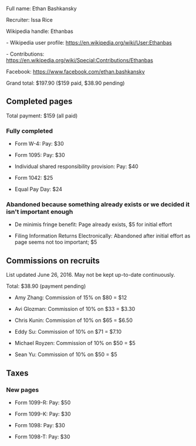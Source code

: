 Full name: Ethan Bashkansky

Recruiter: Issa Rice

Wikipedia handle: Ethanbas

- Wikipedia user profile: https://en.wikipedia.org/wiki/User:Ethanbas

- Contributions: https://en.wikipedia.org/wiki/Special:Contributions/Ethanbas

Facebook: https://www.facebook.com/ethan.bashkansky

Grand total: $197.90 ($159 paid, $38.90 pending)

== Completed pages ==

Total payment: $159 (all paid)

=== Fully completed ===

* Form W-4: Pay: $30

* Form 1095: Pay: $30

* Individual shared responsibility provision: Pay: $40

* Form 1042: $25

* Equal Pay Day: $24 

=== Abandoned because something already exists or we decided it isn't important enough ===

* De minimis fringe benefit: Page already exists, $5 for initial effort

* Filing Information Returns Electronically: Abandoned after initial effort as page seems not too important; $5

== Commissions on recruits ==

List updated June 26, 2016. May not be kept up-to-date continuously.

Total: $38.90 (payment pending)

* Amy Zhang: Commission of 15% on $80 = $12

* Avi Glozman: Commission of 10% on $33 = $3.30

* Chris Kunin: Commission of 10% on $65 = $6.50

* Eddy Su: Commission of 10% on $71 = $7.10

* Michael Royzen: Commission of 10% on $50 = $5

* Sean Yu: Commission of 10% on $50 = $5

== Taxes ==

=== New pages ===

* Form 1099-R: Pay: $50

* Form 1099-K: Pay: $30

* Form 1098: Pay: $30

* Form 1098-T: Pay: $30